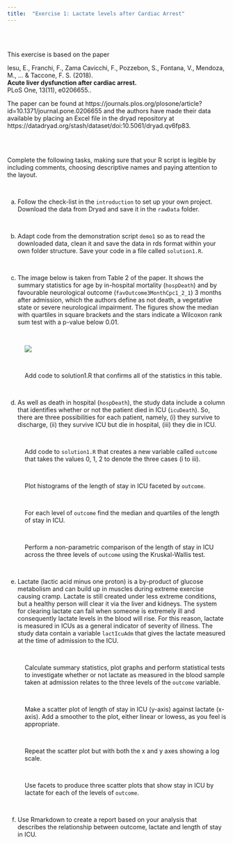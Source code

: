```yaml
--- 
title:  "Exercise 1: Lactate levels after Cardiac Arrest"
---
```


<br>
<br>

This exercise is based on the paper  


Iesu, E., Franchi, F., Zama Cavicchi, F., Pozzebon, S., Fontana, V., Mendoza, M., ... & Taccone, F. S. (2018).  
**Acute liver dysfunction after cardiac arrest.**  
PLoS One, 13(11), e0206655..   

The paper can be found at https://journals.plos.org/plosone/article?id=10.1371/journal.pone.0206655 and the authors have made their data available by placing an Excel file in the dryad repository at  https://datadryad.org/stash/dataset/doi:10.5061/dryad.qv6fp83.  

<br>
<br>

Complete the following tasks, making sure that your R script is legible by including comments, choosing descriptive names and paying attention to the layout.

<br>

(a) Follow the check-list in the `introduction` to set up your own project. Download the data from Dryad and save it in the `rawData` folder.  

<br>

(b) Adapt code from the demonstration script `demo1` so as to read the downloaded data, clean it  and save the data in rds format within your own folder structure. Save your code in a file called `solution1.R`.

<br>

(c) The image below is taken from Table 2 of the paper. It shows the summary statistics for age by in-hospital mortality (`hospDeath`) and by favourable neurological outcome (`favOutcome3MonthCpc1_2_1`) 3 months after admission, which the authors define as not death, a vegetative state or severe neurological impairment. The figures show the median with quartiles in square brackets and the stars indicate a Wilcoxon rank sum test with a p-value below 0.01.   

<style> .indented { padding-left: 30pt;  } </style>

<br>


<div class="indented">

![](figs/table2.png)

<br>

Add code to solution1.R that confirms all of the statistics in this table.  
</div>

<br>

(d) As well as death in hospital (`hospDeath`), the study data include a column that identifies whether or not the patient died in ICU (`icuDeath`). So, there are three possibilities for each patient, namely, (i) they survive to discharge, (ii) they survive ICU but die in hospital, (iii) they die in ICU.  

<br>

<div class="indented">

Add code to `solution1.R` that creates a new variable called `outcome` that takes the values 0, 1, 2 to denote the three cases (i to iii). 

<br>

Plot histograms of the length of stay in ICU faceted by `outcome`.  

<br>

For each level of `outcome` find the median and quartiles of the length of stay in ICU.  

<br>

Perform a non-parametric comparison of the length of stay in ICU across the three levels of `outcome` using the Kruskal-Wallis test. 

</div>

<br>

(e) Lactate (lactic acid minus one proton) is a by-product of glucose metabolism and can build up in muscles during extreme exercise causing cramp. Lactate is still created under less extreme conditions, but a healthy person will clear it via the liver and kidneys. The system for clearing lactate can fail when someone is extremely ill and consequently lactate levels in the blood will rise. For this reason, lactate is measured in ICUs as a general indicator of severity of illness. The study data contain a variable `lactIcuAdm` that gives the lactate measured at the time of admission to the ICU.  

<br>

<div class="indented">

Calculate summary statistics, plot graphs and perform statistical tests to investigate whether or not lactate as measured in the blood sample taken at admission relates to the three levels of the `outcome` variable.   

<br>

Make a scatter plot of length of stay in ICU (y-axis) against lactate (x-axis). Add a smoother to the plot, either linear or lowess, as you feel is appropriate.  

<br>

Repeat the scatter plot but with both the x and y axes showing a log scale.  

<br>

Use facets to produce three scatter plots that show stay in ICU by lactate for each of the levels of `outcome`.  

</div>

<br>

(f) Use Rmarkdown to create a report based on your analysis that describes the relationship between outcome, lactate and length of stay in ICU.

